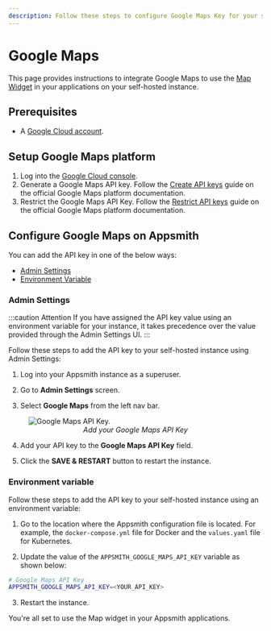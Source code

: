 ```yaml
---
description: Follow these steps to configure Google Maps Key for your self-hosted Appsmith instance.
---
```



# Google Maps

This page provides instructions to integrate Google Maps to use the [Map Widget](/reference/widgets/maps) in your applications on your self-hosted instance.

## Prerequisites

- A [Google Cloud account](https://www.google.com/aclk?sa=l&ai=DChcSEwi0373S7OX_AhW7Vn0KHT5BD30YABABGgJzZg&sig=AOD64_3YNMGHJAu3vGJmjK-vrl8qni2BxA&q&adurl&ved=2ahUKEwjjs7XS7OX_AhWy3TgGHWtHAkYQ0Qx6BAgIEAE). 

## Setup Google Maps platform

1. Log into the [Google Cloud console](https://console.cloud.google.com/).
2. Generate a Google Maps API key. Follow the [Create API keys](https://developers.google.com/maps/documentation/javascript/get-api-key#create-api-keys) guide on the official Google Maps platform documentation.
3. Restrict the Google Maps API Key. Follow the [Restrict API keys](https://developers.google.com/maps/documentation/javascript/get-api-key#restrict_key) guide on the official Google Maps platform documentation.

## Configure Google Maps on Appsmith

You can add the API key in one of the below ways: 

* [Admin Settings](#admin-settings)
* [Environment Variable](#environment-variable)

### Admin Settings

:::caution Attention
If you have assigned the API key value using an environment variable for your instance, it takes precedence over the value provided through the Admin Settings UI.
:::

Follow these steps to add the API key to your self-hosted instance using Admin Settings:

1. Log into your Appsmith instance as a superuser.

2. Go to **Admin Settings** screen.

3. Select **Google Maps** from the left nav bar.

<figure>
<img src="/img/admin-settings-configure-google-maps-api-key.png" style={{width: "100%", height: "auto"}} alt="Google Maps API Key." />
<figcaption align="center"><i>Add your Google Maps API Key</i></figcaption>
</figure>

4. Add your API key to the **Google Maps API Key** field.

5. Click the **SAVE & RESTART** button to restart the instance.


### Environment variable

Follow these steps to add the API key to your self-hosted instance using an environment variable:

1. Go to the location where the Appsmith configuration file is located. For example, the `docker-compose.yml` file for Docker and the `values.yaml` file for Kubernetes.

2. Update the value of the `APPSMITH_GOOGLE_MAPS_API_KEY` variable as shown below:

```bash
# Google Maps API Key
APPSMITH_GOOGLE_MAPS_API_KEY=<YOUR_API_KEY>
```

3. Restart the instance.


You're all set to use the Map widget in your Appsmith applications.